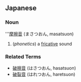 ==Japanese==
===Noun===
'''[[摩擦]][[音]] (まさつおん, masatsuon)

#(''phonetics'') a [[fricative]] sound
===Related Terms===
*[[破擦音]] (はさつおん, hasatsuon)
*[[破裂音]] (はれつおん, haretsuon)